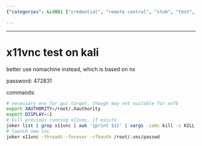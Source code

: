 ```yaml
---
{"categories": &id001 ["credential", "remote control", "stub", "test", "VNC"], "category": "Kali Linux", "date": "2022-08-09 18:42:03", "description": "This article provides detailed instructions on how to install and run x11vnc on a Kali Linux system. However, it also recommends using Nomachine instead due to its NX-based foundation. The article includes a password and various example command lines for proper execution.", "tags": *id001, "title": "x11vnc test on kali"}

---
```


------

# x11vnc test on kali

better use nomachine instead, which is based on nx

password: 472831

commands:
```bash
# necessary env for gui target, though may not suitable for xvfb
export XAUTHORITY=/root/.Xauthority
export DISPLAY=:1
# kill previous running x11vnc, if exists
joker list | grep x11vnc | awk '{print $1}' | xargs -iabc kill -s KILL abc
# launch new vnc
joker x11vnc -threads -forever -rfbauth /root/.vnc/passwd
```


